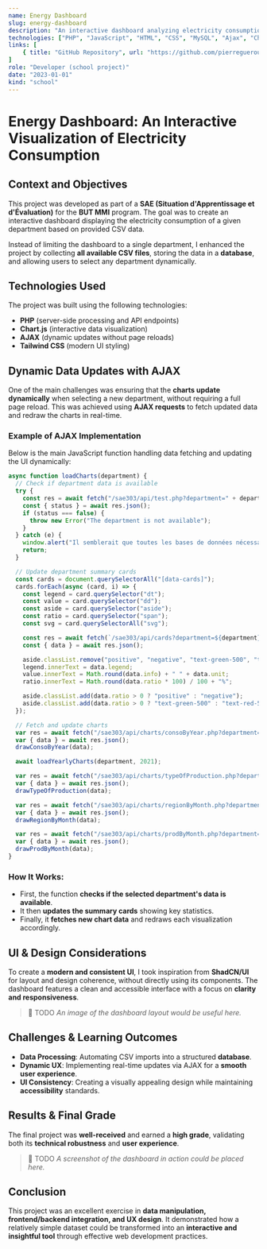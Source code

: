 ```yaml
---
name: Energy Dashboard
slug: energy-dashboard
description: "An interactive dashboard analyzing electricity consumption across French departments. Built with PHP, Chart.js, and AJAX for dynamic updates without page reloads."
technologies: ["PHP", "JavaScript", "HTML", "CSS", "MySQL", "Ajax", "Chart.js"]
links: [
    { title: "GitHub Repository", url: "https://github.com/pierregueroult/energy-dashboard" }
]
role: "Developer (school project)"
date: "2023-01-01"
kind: "school"
---
```


# Energy Dashboard: An Interactive Visualization of Electricity Consumption

<NoTranslation />

## Context and Objectives
This project was developed as part of a **SAE (Situation d'Apprentissage et d'Évaluation)** for the **BUT MMI** program. The goal was to create an interactive dashboard displaying the electricity consumption of a given department based on provided CSV data.

Instead of limiting the dashboard to a single department, I enhanced the project by collecting **all available CSV files**, storing the data in a **database**, and allowing users to select any department dynamically.

## Technologies Used
The project was built using the following technologies:

- **PHP** (server-side processing and API endpoints)
- **Chart.js** (interactive data visualization)
- **AJAX** (dynamic updates without page reloads)
- **Tailwind CSS** (modern UI styling)

## Dynamic Data Updates with AJAX
One of the main challenges was ensuring that the **charts update dynamically** when selecting a new department, without requiring a full page reload. This was achieved using **AJAX requests** to fetch updated data and redraw the charts in real-time.

### Example of AJAX Implementation
Below is the main JavaScript function handling data fetching and updating the UI dynamically:

```javascript
async function loadCharts(department) {
  // Check if department data is available
  try {
    const res = await fetch("/sae303/api/test.php?department=" + department);
    const { status } = await res.json();
    if (status === false) {
      throw new Error("The department is not available");
    }
  } catch (e) {
    window.alert("Il semblerait que toutes les bases de données nécessaires ne soient pas disponibles ... ");
    return;
  }

  // Update department summary cards
  const cards = document.querySelectorAll("[data-cards]");
  cards.forEach(async (card, i) => {
    const legend = card.querySelector("dt");
    const value = card.querySelector("dd");
    const aside = card.querySelector("aside");
    const ratio = card.querySelector("span");
    const svg = card.querySelectorAll("svg");

    const res = await fetch(`/sae303/api/cards?department=${department}&index=${i + 1}`);
    const { data } = await res.json();

    aside.classList.remove("positive", "negative", "text-green-500", "text-red-500");
    legend.innerText = data.legend;
    value.innerText = Math.round(data.info) + " " + data.unit;
    ratio.innerText = Math.round(data.ratio * 100) / 100 + "%";

    aside.classList.add(data.ratio > 0 ? "positive" : "negative");
    aside.classList.add(data.ratio > 0 ? "text-green-500" : "text-red-500");
  });

  // Fetch and update charts
  var res = await fetch("/sae303/api/charts/consoByYear.php?department=" + department);
  var { data } = await res.json();
  drawConsoByYear(data);

  await loadYearlyCharts(department, 2021);

  var res = await fetch("/sae303/api/charts/typeOfProduction.php?department=" + department);
  var { data } = await res.json();
  drawTypeOfProduction(data);

  var res = await fetch("/sae303/api/charts/regionByMonth.php?department=" + department);
  var { data } = await res.json();
  drawRegionByMonth(data);

  var res = await fetch("/sae303/api/charts/prodByMonth.php?department=" + department);
  var { data } = await res.json();
  drawProdByMonth(data);
}
```

### How It Works:
- First, the function **checks if the selected department's data is available**.
- It then **updates the summary cards** showing key statistics.
- Finally, it **fetches new chart data** and redraws each visualization accordingly.

## UI & Design Considerations
To create a **modern and consistent UI**, I took inspiration from **ShadCN/UI** for layout and design coherence, without directly using its components. The dashboard features a clean and accessible interface with a focus on **clarity and responsiveness**.

> 📌 TODO *An image of the dashboard layout would be useful here.*

## Challenges & Learning Outcomes
- **Data Processing**: Automating CSV imports into a structured **database**.
- **Dynamic UX**: Implementing real-time updates via AJAX for a **smooth user experience**.
- **UI Consistency**: Creating a visually appealing design while maintaining **accessibility** standards.

## Results & Final Grade
The final project was **well-received** and earned a **high grade**, validating both its **technical robustness** and **user experience**.

> 📌 TODO *A screenshot of the dashboard in action could be placed here.*

## Conclusion
This project was an excellent exercise in **data manipulation, frontend/backend integration, and UX design**. It demonstrated how a relatively simple dataset could be transformed into an **interactive and insightful tool** through effective web development practices.

